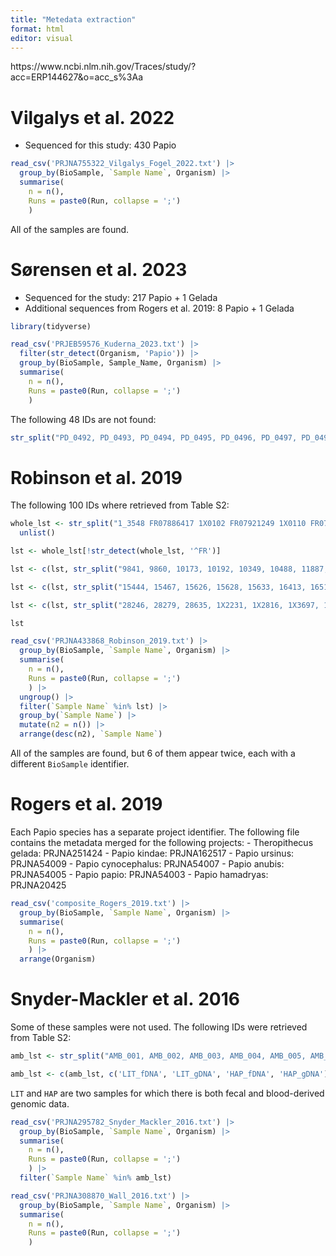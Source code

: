 ```yaml
---
title: "Metedata extraction"
format: html
editor: visual
---
```


https://www.ncbi.nlm.nih.gov/Traces/study/?acc=ERP144627&o=acc_s%3Aa

# Vilgalys et al. 2022

-   Sequenced for this study: 430 Papio

```r

read_csv('PRJNA755322_Vilgalys_Fogel_2022.txt') |>
  group_by(BioSample, `Sample Name`, Organism) |> 
  summarise(
    n = n(),
    Runs = paste0(Run, collapse = ';')
    ) 

```

All of the samples are found.

# Sørensen et al. 2023

-   Sequenced for the study: 217 Papio + 1 Gelada
-   Additional sequences from Rogers et al. 2019: 8 Papio + 1 Gelada

```r

library(tidyverse)

read_csv('PRJEB59576_Kuderna_2023.txt') |> 
  filter(str_detect(Organism, 'Papio')) |> 
  group_by(BioSample, Sample_Name, Organism) |> 
  summarise(
    n = n(),
    Runs = paste0(Run, collapse = ';')
    ) 

```

The following 48 IDs are not found:

```r

str_split("PD_0492, PD_0493, PD_0494, PD_0495, PD_0496, PD_0497, PD_0498, PD_0499, PD_0500, PD_0501, PD_0502, PD_0503, PD_0504, PD_0505, PD_0506, PD_0507, PD_0508, PD_0509, PD_0637, PD_0641, PD_0642, PD_0649, PD_0650, PD_0651, PD_0652, PD_0653, PD_0654, PD_0658, PD_0659, PD_0662, PD_0674, PD_0675, PD_0676, PD_0677, PD_0678, PD_0679, PD_0680, PD_0681, PD_0682, PD_0683, PD_0684, PD_0685, PD_0686, PD_0687, PD_0688, PD_0689, PD_0690, PD_0691", ', ') |> unlist()

```

# Robinson et al. 2019

The following 100 IDs where retrieved from Table S2:

```r

whole_lst <- str_split("1_3548 FR07886417 1X0102 FR07921249 1X0110 FR07921242 1X1734 FR07921233 1X2049 FR07921237 1X2208 FR07886421 1X2304 FR07921251 1X3576 FR07921203 1_1979 FR07921245 1X0014 FR07886416 1X0026 FR07921246 1X0035 FR07886425 1X0153 FR07886426 1X0576 FR07886409 1X0580 FR07886405 1X0808 FR07921241 1X0812 FR07886420 1X0832 FR07921221 1X0951 FR07886413 1X1032 FR07921215 1X1125 FR07921272 1X1126 FR07921226 1X1146 FR07921240 1X1152 FR07886411 1X1181 FR07921270 1X1672 FR07921258 1X1700 FR07921265 1X1765 FR07921266 1X1939 FR07921262 1X1947 FR07921235 1X2891 FR07919467 1X3162 FR07921212 1X4384 FR07921206 6716 FR07918883 7091 FR07886418 7158 FR07886424 7937 FR07937957 8170 FR07918874 8344 FR07886410 8465 FR07886414 8653 FR07886404 8780 FR07918882 9562 FR07918881 9656 FR07937989", ' ') |> 
  unlist() 

lst <- whole_lst[!str_detect(whole_lst, '^FR')] 

lst <- c(lst, str_split("9841, 9860, 10173, 10192, 10349, 10488, 11887, 12242, 13245, 13644, 14022, 14182, 14276, 14460, 14652, 14712, 14925, 14930, 14959, 15009, 15107, 15150, 15156, 15190, 15197, 15421", ', ') |> unlist())

lst <- c(lst, str_split("15444, 15467, 15626, 15628, 15633, 16413, 16517, 17199, 18385, 18929, 19207, 25347, 19181, 19348, 26196, 26988, 27351", ', ') |> unlist())

lst <- c(lst, str_split("28246, 28279, 28635, 1X2231, 1X2816, 1X3697, 1X3796, 1X3822, 1X3837, 1X4179, 1X4209, 1X4777, 1X4853", ', ') |> unlist())

lst

```

```r

read_csv('PRJNA433868_Robinson_2019.txt') |> 
  group_by(BioSample, `Sample Name`, Organism) |> 
  summarise(
    n = n(),
    Runs = paste0(Run, collapse = ';')
    ) |> 
  ungroup() |> 
  filter(`Sample Name` %in% lst) |> 
  group_by(`Sample Name`) |> 
  mutate(n2 = n()) |> 
  arrange(desc(n2), `Sample Name`)

```

All of the samples are found, but 6 of them appear twice, each with a different `BioSample` identifier.

# Rogers et al. 2019

Each Papio species has a separate project identifier. The following file contains the metadata merged for the following projects: - Theropithecus gelada: PRJNA251424 - Papio kindae: PRJNA162517 - Papio ursinus: PRJNA54009 - Papio cynocephalus: PRJNA54007 - Papio anubis: PRJNA54005 - Papio papio: PRJNA54003 - Papio hamadryas: PRJNA20425

```r

read_csv('composite_Rogers_2019.txt') |> 
  group_by(BioSample, `Sample Name`, Organism) |> 
  summarise(
    n = n(),
    Runs = paste0(Run, collapse = ';')
    ) |> 
  arrange(Organism)

```

# Snyder-Mackler et al. 2016

Some of these samples were not used. The following IDs were retrieved from Table S2:

```r

amb_lst <- str_split("AMB_001, AMB_002, AMB_003, AMB_004, AMB_005, AMB_006, AMB_007, AMB_008, AMB_009, AMB_010, AMB_011, AMB_012, AMB_013, AMB_014, AMB_015, AMB_016, AMB_017, AMB_018, AMB_019, AMB_020, AMB_021, AMB_022, AMB_023, AMB_024, AMB_025, AMB_026, AMB_027, AMB_028, AMB_029, AMB_030, AMB_031, AMB_032, AMB_033, AMB_034, AMB_035, AMB_036, AMB_037, AMB_038, AMB_039, AMB_040, AMB_041, AMB_042, AMB_043, AMB_044, AMB_045, AMB_046, AMB_047, AMB_048, AMB_049, AMB_050, AMB_051, AMB_052, GK_003, GK_004, GK_005, GK_008, GK_009, GK_010, GK_011, GK_012", ', ') |> unlist()

amb_lst <- c(amb_lst, c('LIT_fDNA', 'LIT_gDNA', 'HAP_fDNA', 'HAP_gDNA'))

```

`LIT` and `HAP` are two samples for which there is both fecal and blood-derived genomic data.

```r

read_csv('PRJNA295782_Snyder_Mackler_2016.txt') |>
  group_by(BioSample, `Sample Name`, Organism) |> 
  summarise(
    n = n(),
    Runs = paste0(Run, collapse = ';')
    ) |> 
  filter(`Sample Name` %in% amb_lst)

```

```r

read_csv('PRJNA308870_Wall_2016.txt') |>
  group_by(BioSample, `Sample Name`, Organism) |> 
  summarise(
    n = n(),
    Runs = paste0(Run, collapse = ';')
    ) 

```
